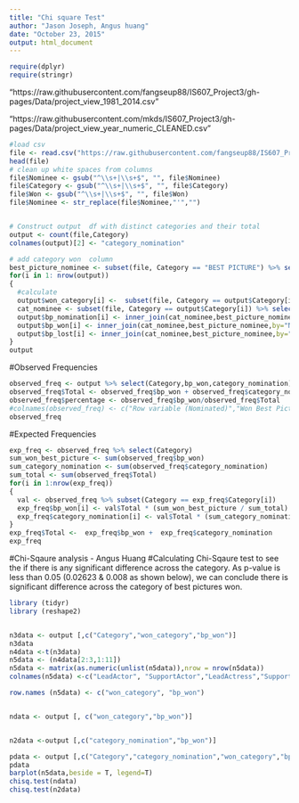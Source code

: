 ```yaml
---
title: "Chi square Test"
author: "Jason Joseph, Angus huang"
date: "October 23, 2015"
output: html_document
---
```

```r
require(dplyr)
require(stringr)
```

"https://raw.githubusercontent.com/fangseup88/IS607_Project3/gh-pages/Data/project_view_1981_2014.csv"

"https://raw.githubusercontent.com/mkds/IS607_Project3/gh-pages/Data/project_view_year_numeric_CLEANED.csv"


```r
#load csv
file <- read.csv("https://raw.githubusercontent.com/fangseup88/IS607_Project3/gh-pages/Data/project_view_1981_2014.csv")
head(file)
# clean up white spaces from columns
file$Nominee <- gsub("^\\s+|\\s+$", "", file$Nominee)
file$Category <- gsub("^\\s+|\\s+$", "", file$Category)
file$Won <- gsub("^\\s+|\\s+$", "", file$Won)
file$Nominee <- str_replace(file$Nominee,"'","")


# Construct output  df with distinct categories and their total
output <- count(file,Category)
colnames(output)[2] <- "category_nomination"

# add category won  column
best_picture_nominee <- subset(file, Category == "BEST PICTURE") %>% select(Nominee,Won)
for(i in 1: nrow(output))
{
  #calculate 
  output$won_category[i] <-  subset(file, Category == output$Category[i]) %>%  select(Won) %>%  filter(Won != 'no')%>% nrow
  cat_nominee <- subset(file, Category == output$Category[i]) %>% select(Nominee) 
  output$bp_nomination[i] <- inner_join(cat_nominee,best_picture_nominee,by="Nominee") %>%  nrow()
  output$bp_won[i] <- inner_join(cat_nominee,best_picture_nominee,by="Nominee") %>%  select(Won) %>%  filter(Won != 'no')%>% nrow
  output$bp_lost[i] <- inner_join(cat_nominee,best_picture_nominee,by="Nominee") %>%  select(Won) %>%  filter(Won == 'no')%>% nrow
}
output
```
#Observed Frequencies
```r
observed_freq <- output %>% select(Category,bp_won,category_nomination)
observed_freq$Total <- observed_freq$bp_won + observed_freq$category_nomination
observed_freq$percentage <- observed_freq$bp_won/observed_freq$Total
#colnames(observed_freq) <- c("Row variable (Nominated)","Won Best Picture","Nominated for Row Variable","Total","% Best Picture wins")
observed_freq
```

#Expected Frequencies

```r
exp_freq <- observed_freq %>% select(Category)
sum_won_best_picture <- sum(observed_freq$bp_won)
sum_category_nomination <- sum(observed_freq$category_nomination)
sum_total <- sum(observed_freq$Total)
for(i in 1:nrow(exp_freq))
{
  val <- observed_freq %>% subset(Category == exp_freq$Category[i])
  exp_freq$bp_won[i] <- val$Total * (sum_won_best_picture / sum_total)
  exp_freq$category_nomination[i] <- val$Total * (sum_category_nomination / sum_total)
}
exp_freq$Total <-  exp_freq$bp_won +  exp_freq$category_nomination
exp_freq
```


#Chi-Sqaure analysis - Angus Huang
#Calculating Chi-Sqaure test to see the if there is any significant difference across the category. As p-value is less than 0.05 (0.02623 & 0.008 as shown below), we can conclude there is significant difference across the category of best pictures won. 

```r
library (tidyr)
library (reshape2)


n3data <- output [,c("Category","won_category","bp_won")]
n3data
n4data <-t(n3data)
n5data <- (n4data[2:3,1:11])
n5data <- matrix(as.numeric(unlist(n5data)),nrow = nrow(n5data))
colnames(n5data) <-c("LeadActor", "SupportActor","LeadActress","SupportActress","Best_Picture","Cinematograph","Costume_Design","Directing","Editing","sounds_Editing","Sounds_Mixing")

row.names (n5data) <- c("won_category", "bp_won")


ndata <- output [, c("won_category","bp_won")]


n2data <-output [,c("category_nomination","bp_won")]

pdata <- output [,c("Category","category_nomination","won_category","bp_won")]
pdata
barplot(n5data,beside = T, legend=T)
chisq.test(ndata)
chisq.test(n2data)


```


